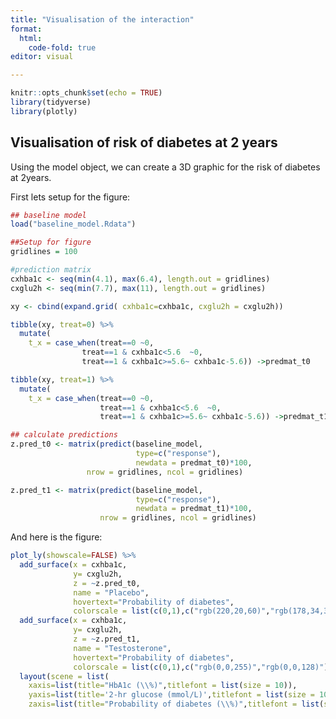 ```yaml
---
title: "Visualisation of the interaction"
format:
  html:
    code-fold: true
editor: visual

---
```


```r
knitr::opts_chunk$set(echo = TRUE)
library(tidyverse)
library(plotly)
```

## Visualisation of risk of diabetes at 2 years

Using the model object, we can create a 3D graphic for the risk of diabetes at 2years. 

First lets setup for the figure:

```r
## baseline model
load("baseline_model.Rdata")

##Setup for figure
gridlines = 100

#prediction matrix
cxhba1c <- seq(min(4.1), max(6.4), length.out = gridlines)
cxglu2h <- seq(min(7.7), max(11), length.out = gridlines)

xy <- cbind(expand.grid( cxhba1c=cxhba1c, cxglu2h = cxglu2h))

tibble(xy, treat=0) %>%
  mutate(
    t_x = case_when(treat==0 ~0,
                treat==1 & cxhba1c<5.6  ~0,
                treat==1 & cxhba1c>=5.6~ cxhba1c-5.6)) ->predmat_t0

tibble(xy, treat=1) %>%
  mutate(
    t_x = case_when(treat==0 ~0,
                    treat==1 & cxhba1c<5.6  ~0,
                    treat==1 & cxhba1c>=5.6~ cxhba1c-5.6)) ->predmat_t1

## calculate predictions
z.pred_t0 <- matrix(predict(baseline_model,
                            type=c("response"),
                            newdata = predmat_t0)*100,
                 nrow = gridlines, ncol = gridlines)

z.pred_t1 <- matrix(predict(baseline_model,
                            type=c("response"),
                            newdata = predmat_t1)*100,
                    nrow = gridlines, ncol = gridlines)
```

And here is the figure:

```r

plot_ly(showscale=FALSE) %>%
  add_surface(x = cxhba1c,
              y= cxglu2h,
              z = ~z.pred_t0,
              name = "Placebo",
              hovertext="Probability of diabetes",
              colorscale = list(c(0,1),c("rgb(220,20,60)","rgb(178,34,34)"))) %>%
  add_surface(x = cxhba1c,
              y= cxglu2h,
              z = ~z.pred_t1,
              name = "Testosterone",
              hovertext="Probability of diabetes",
              colorscale = list(c(0,1),c("rgb(0,0,255)","rgb(0,0,128)"))) %>%
  layout(scene = list(
    xaxis=list(title="HbA1c (\\%)",titlefont = list(size = 10)),
    yaxis=list(title='2-hr glucose (mmol/L)',titlefont = list(size = 10)),
    zaxis=list(title="Probability of diabetes (\\%)",titlefont = list(size = 10))))


```


